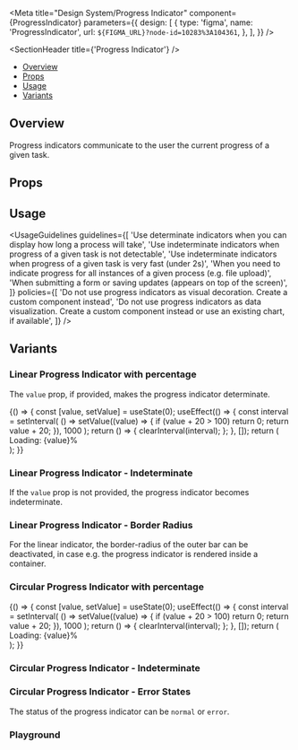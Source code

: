 

<Meta
  title="Design System/Progress Indicator"
  component={ProgressIndicator}
  parameters={{
    design: [
      {
        type: 'figma',
        name: 'ProgressIndicator',
        url: `${FIGMA_URL}?node-id=10283%3A104361`,
      },
    ],
  }}
/>

<SectionHeader title={'Progress Indicator'} />

- [Overview](#overview)
- [Props](#props)
- [Usage](#usage)
- [Variants](#variants)

## Overview

Progress indicators communicate to the user the current progress of a given task.

## Props

<Props of={ProgressIndicator} />

## Usage

<UsageGuidelines
  guidelines={[
    'Use determinate indicators when you can display how long a process will take',
    'Use indeterminate indicators when progress of a given task is not detectable',
    'Use indeterminate indicators when progress of a given task is very fast (under 2s)',
    'When you need to indicate progress for all instances of a given process (e.g. file upload)',
    'When submitting a form or saving updates (appears on top of the screen)',
  ]}
  policies={[
    'Do not use progress indicators as visual decoration. Create a custom component instead',
    'Do not use progress indicators as data visualization. Create a custom component instead or use an existing chart, if available',
  ]}
/>

## Variants

### Linear Progress Indicator with percentage

The `value` prop, if provided, makes the progress indicator determinate.

<Preview>
  <Story name="Linear Progress Indicator with percentage">
    <Stack width={300}>
      <Function>
        {() => {
          const [value, setValue] = useState(0);
          useEffect(() => {
            const interval = setInterval(
              () =>
                setValue((value) => {
                  if (value + 20 > 100) return 0;
                  return value + 20;
                }),
              1000
            );
            return () => {
              clearInterval(interval);
            };
          }, []);
          return (
            <div
              style={{
                display: 'flex',
                gap: '32px',
                alignItems: 'center',
                flexDirection: 'column',
              }}
            >
              <ProgressIndicator value={value} />
              <Typography variant="body03">Loading: {value}%</Typography>
            </div>
          );
        }}
      </Function>
    </Stack>
  </Story>
</Preview>

### Linear Progress Indicator - Indeterminate

If the `value` prop is not provided, the progress indicator becomes indeterminate.

<Preview>
  <Story name="Linear Progress Indicator - Indeterminate">
    <Stack width={300}>
      <ProgressIndicator />
    </Stack>
  </Story>
</Preview>

### Linear Progress Indicator - Border Radius

For the linear indicator, the border-radius of the outer bar can be deactivated, in case e.g. the progress indicator is rendered inside a container.

<Preview>
  <Story name="Linear Progress Indicator - Border Radius">
    <Stack width={300} isVertical>
      <ProgressIndicator />
      <div
        style={{
          border: '1px solid #B9C0FF',
          height: '24px',
          display: 'flex',
          alignItems: 'center',
        }}
      >
        <ProgressIndicator hasBorderRadius={false} />
      </div>
    </Stack>
  </Story>
</Preview>

### Circular Progress Indicator with percentage

<Preview>
  <Story name="Circular Progress Indicator with percentage">
    <Stack>
      <Function>
        {() => {
          const [value, setValue] = useState(0);
          useEffect(() => {
            const interval = setInterval(
              () =>
                setValue((value) => {
                  if (value + 20 > 100) return 0;
                  return value + 20;
                }),
              1000
            );
            return () => {
              clearInterval(interval);
            };
          }, []);
          return (
            <div style={{ display: 'flex', gap: '32px', alignItems: 'center' }}>
              <ProgressIndicator type={'circle'} value={value} />
              <Typography variant="body03">Loading: {value}%</Typography>
            </div>
          );
        }}
      </Function>
    </Stack>
  </Story>
</Preview>

### Circular Progress Indicator - Indeterminate

<Preview>
  <Story name="Circular Progress Indicator - Indeterminate">
    <Stack>
      <ProgressIndicator type={'circle'} />
    </Stack>
  </Story>
</Preview>

### Circular Progress Indicator - Error States

The status of the progress indicator can be `normal` or `error`.

<Preview>
  <Story name="Circular Progress Indicator - Error States">
    <Stack>
      <ProgressIndicator type={'circle'} value={60} status="error" />
    </Stack>
    <Stack width={300}>
      <ProgressIndicator value={60} status="error" />
    </Stack>
  </Story>
</Preview>

### Playground

<Preview>
  <Story name="Playground" parameters={{ decorators: [withKnobs] }}>
    <Stack width={300} isVertical>
      <ProgressIndicator
        type={select('type', ['linear', 'circular'], 'linear')}
        status={select('status', ['normal', 'error'], 'normal')}
        hasBorderRadius={boolean('hasBorderRadius [for linear only]', true)}
      />
      <ProgressIndicator
        value={number('value', undefined)}
        type={select('type', ['linear', 'circular'], 'linear')}
        status={select('status', ['normal', 'error'], 'normal')}
        hasBorderRadius={boolean('hasBorderRadius [for linear only]', true)}
      />
    </Stack>
  </Story>
</Preview>

